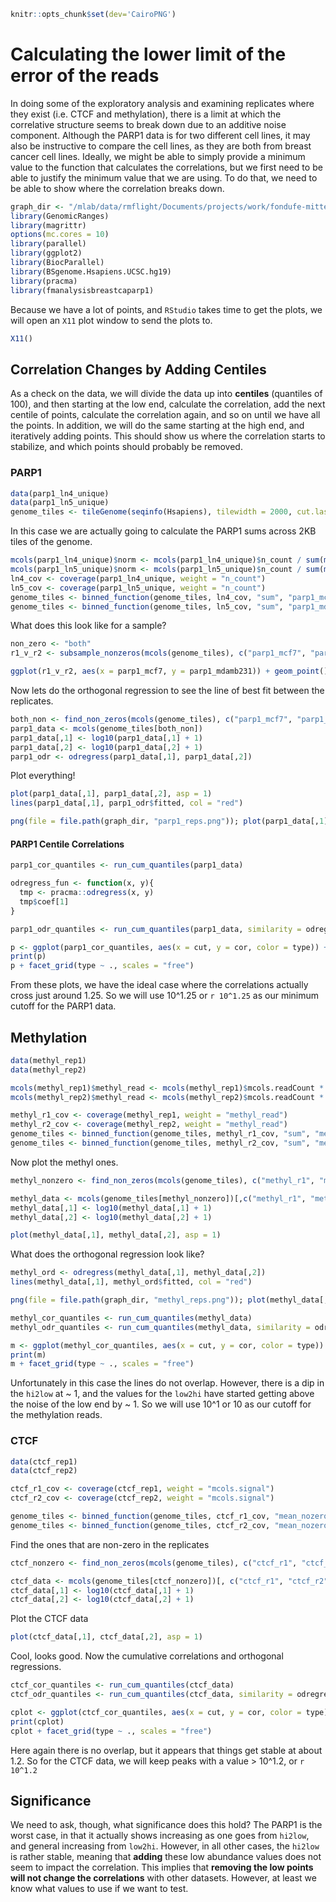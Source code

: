 <!--
% \VignetteEngine{knitr}
% \VignetteIndexEntry{fmanalysismcf7parp1: Error Analysis}
% \VignetteDepends{GenomicRanges, fmdatamcf7parp1}
% \VignettePackage{fmanalysismcf7parp1}
-->

```r
knitr::opts_chunk$set(dev='CairoPNG')
```

# Calculating the lower limit of the error of the reads

In doing some of the exploratory analysis and examining replicates where they exist (i.e. CTCF and methylation), there is a limit at which the correlative structure seems to break down due to an additive noise component. Although the PARP1 data is for two different cell lines, it may also be instructive to compare the cell lines, as they are both from breast cancer cell lines. Ideally, we might be able to simply provide a minimum value to the function that calculates the correlations, but we first need to be able to justify the minimum value that we are using. To do that, we need to be able to show where the correlation breaks down. 

```r
graph_dir <- "/mlab/data/rmflight/Documents/projects/work/fondufe-mittendorf_lab/parp1/graphs"
library(GenomicRanges)
library(magrittr)
options(mc.cores = 10)
library(parallel)
library(ggplot2)
library(BiocParallel)
library(BSgenome.Hsapiens.UCSC.hg19)
library(pracma)
library(fmanalysisbreastcaparp1)
```

Because we have a lot of points, and `RStudio` takes time to get the plots, we will open an `X11` plot window to send the plots to.

```r
X11()
```

## Correlation Changes by Adding Centiles

As a check on the data, we will divide the data up into **centiles** (quantiles of 100), and then starting at the low end, calculate the correlation, add the next centile of points, calculate the correlation again, and so on until we have all the points. In addition, we will do the same starting at the high end, and iteratively adding points. This should show us where the correlation starts to stabilize, and which points should probably be removed.


### PARP1

```r
data(parp1_ln4_unique)
data(parp1_ln5_unique)
genome_tiles <- tileGenome(seqinfo(Hsapiens), tilewidth = 2000, cut.last.tile.in.chrom = TRUE)
```

In this case we are actually going to calculate the PARP1 sums across 2KB tiles of the genome.

```r
mcols(parp1_ln4_unique)$norm <- mcols(parp1_ln4_unique)$n_count / sum(mcols(parp1_ln4_unique)$n_count)
mcols(parp1_ln5_unique)$norm <- mcols(parp1_ln5_unique)$n_count / sum(mcols(parp1_ln5_unique)$n_count)
ln4_cov <- coverage(parp1_ln4_unique, weight = "n_count")
ln5_cov <- coverage(parp1_ln5_unique, weight = "n_count")
genome_tiles <- binned_function(genome_tiles, ln4_cov, "sum", "parp1_mcf7")
genome_tiles <- binned_function(genome_tiles, ln5_cov, "sum", "parp1_mdamb231")
```

What does this look like for a sample?

```r
non_zero <- "both"
r1_v_r2 <- subsample_nonzeros(mcols(genome_tiles), c("parp1_mcf7", "parp1_mdamb231"), non_zero = non_zero, n_points = 10000)

ggplot(r1_v_r2, aes(x = parp1_mcf7, y = parp1_mdamb231)) + geom_point() + scale_y_log10() + scale_x_log10()
```

Now lets do the orthogonal regression to see the line of best fit between the replicates.

```r
both_non <- find_non_zeros(mcols(genome_tiles), c("parp1_mcf7", "parp1_mdamb231"), log_transform = TRUE, non_zero = non_zero)
parp1_data <- mcols(genome_tiles[both_non])
parp1_data[,1] <- log10(parp1_data[,1] + 1)
parp1_data[,2] <- log10(parp1_data[,2] + 1)
parp1_odr <- odregress(parp1_data[,1], parp1_data[,2])
```

Plot everything!

```r
plot(parp1_data[,1], parp1_data[,2], asp = 1)
lines(parp1_data[,1], parp1_odr$fitted, col = "red")
```

```r
png(file = file.path(graph_dir, "parp1_reps.png")); plot(parp1_data[,1], parp1_data[,2], asp = 1); lines(parp1_data[,1], parp1_odr$fitted, col = "red"); dev.off();
```

#### PARP1 Centile Correlations

```r
parp1_cor_quantiles <- run_cum_quantiles(parp1_data)

odregress_fun <- function(x, y){
  tmp <- pracma::odregress(x, y)
  tmp$coef[1]
}

parp1_odr_quantiles <- run_cum_quantiles(parp1_data, similarity = odregress_fun)
```

```r
p <- ggplot(parp1_cor_quantiles, aes(x = cut, y = cor, color = type)) + geom_point()
print(p)
p + facet_grid(type ~ ., scales = "free")
```

From these plots, we have the ideal case where the correlations actually cross just around 1.25. So we will use 10^1.25 or `r 10^1.25` as our minimum cutoff for the PARP1 data.

## Methylation

```r
data(methyl_rep1)
data(methyl_rep2)

mcols(methyl_rep1)$methyl_read <- mcols(methyl_rep1)$mcols.readCount * mcols(methyl_rep1)$mcols.percentMeth / 100
mcols(methyl_rep2)$methyl_read <- mcols(methyl_rep2)$mcols.readCount * mcols(methyl_rep2)$mcols.percentMeth / 100

methyl_r1_cov <- coverage(methyl_rep1, weight = "methyl_read")
methyl_r2_cov <- coverage(methyl_rep2, weight = "methyl_read")
genome_tiles <- binned_function(genome_tiles, methyl_r1_cov, "sum", "methyl_r1")
genome_tiles <- binned_function(genome_tiles, methyl_r2_cov, "sum", "methyl_r2")
```

Now plot the methyl ones.

```r
methyl_nonzero <- find_non_zeros(mcols(genome_tiles), c("methyl_r1", "methyl_r2"), log_transform = TRUE, non_zero = non_zero)

methyl_data <- mcols(genome_tiles[methyl_nonzero])[,c("methyl_r1", "methyl_r2")]
methyl_data[,1] <- log10(methyl_data[,1] + 1)
methyl_data[,2] <- log10(methyl_data[,2] + 1)
```

```r
plot(methyl_data[,1], methyl_data[,2], asp = 1)
```

What does the orthogonal regression look like?

```r
methyl_ord <- odregress(methyl_data[,1], methyl_data[,2])
lines(methyl_data[,1], methyl_ord$fitted, col = "red")
```

```r
png(file = file.path(graph_dir, "methyl_reps.png")); plot(methyl_data[,1], methyl_data[,2], asp = 1); lines(methyl_data[,1], methyl_ord$fitted, col = "red"); dev.off();
```

```r
methyl_cor_quantiles <- run_cum_quantiles(methyl_data)
methyl_odr_quantiles <- run_cum_quantiles(methyl_data, similarity = odregress_fun)
```

```r
m <- ggplot(methyl_cor_quantiles, aes(x = cut, y = cor, color = type)) + geom_point()
print(m)
m + facet_grid(type ~ ., scales = "free")
```

Unfortunately in this case the lines do not overlap. However, there is a dip in the `hi2low` at ~ 1, and the values for the `low2hi` have started getting above the noise of the low end by ~ 1. So we will use 10^1 or 10 as our cutoff for the methylation reads.

### CTCF

```r
data(ctcf_rep1)
data(ctcf_rep2)

ctcf_r1_cov <- coverage(ctcf_rep1, weight = "mcols.signal")
ctcf_r2_cov <- coverage(ctcf_rep2, weight = "mcols.signal")

genome_tiles <- binned_function(genome_tiles, ctcf_r1_cov, "mean_nozero", "ctcf_r1")
genome_tiles <- binned_function(genome_tiles, ctcf_r2_cov, "mean_nozero", "ctcf_r2")
```

Find the ones that are non-zero in the replicates

```r
ctcf_nonzero <- find_non_zeros(mcols(genome_tiles), c("ctcf_r1", "ctcf_r2"), log_transform = TRUE, non_zero = non_zero)

ctcf_data <- mcols(genome_tiles[ctcf_nonzero])[, c("ctcf_r1", "ctcf_r2")]
ctcf_data[,1] <- log10(ctcf_data[,1] + 1)
ctcf_data[,2] <- log10(ctcf_data[,2] + 1)
```

Plot the CTCF data

```r
plot(ctcf_data[,1], ctcf_data[,2], asp = 1)
```

Cool, looks good. Now the cumulative correlations and orthogonal regressions.

```r
ctcf_cor_quantiles <- run_cum_quantiles(ctcf_data)
ctcf_odr_quantiles <- run_cum_quantiles(ctcf_data, similarity = odregress_fun)
```

```r
cplot <- ggplot(ctcf_cor_quantiles, aes(x = cut, y = cor, color = type)) + geom_point()
print(cplot)
cplot + facet_grid(type ~ ., scales = "free")
```

Here again there is no overlap, but it appears that things get stable at about 1.2. So for the CTCF data, we will keep peaks with a value > 10^1.2, or `r 10^1.2`

## Significance

We need to ask, though, what significance does this hold? The PARP1 is the worst case, in that it actually shows increasing as one goes from `hi2low`, and general increasing from `low2hi`. However, in all other cases, the `hi2low` is rather stable, meaning that **adding** these low abundance values does not seem to impact the correlation. This implies that **removing the low points will not change the correlations** with other datasets. However, at least we know what values to use if we want to test.
